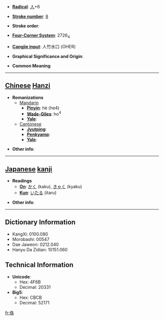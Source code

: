 * '''[[Wiktionary:Chinese radical index| Radical]]''': [[Wiktionary:Chinese radical index 人|人]]+6

* '''[[Wiktionary:Chinese total strokes index|Stroke number]]''': [[Wiktionary:Chinese total strokes index 8|8]]

* '''Stroke order''': 

* '''[[Wiktionary:Chinese four corner index|Four-Corner System]]''': 2726<sub>4</sub>

* '''[[Wiktionary:Chinese Cangjie index|Cangjie input]]''': 人竹水口 (OHER)

* '''Graphical Significance and Origin''': 

* '''Common Meaning'''

----

== [[Chinese]] [[Hanzi]] ==

* '''Romanizations'''
** [[Mandarin]]
*** '''[[Pinyin]]''': hè (he4)
*** '''[[Wade-Giles]]''': ho<sup>4</sup>
*** '''[[Yale]]''': 
**[[Cantonese]]
***'''[[Jyutping]]''':
***'''[[Penkyamp]]''': 
***'''[[Yale]]''': 

* '''Other info''': 

----

== [[Japanese]] [[kanji]] ==

* '''Readings'''
** '''[[On]]''': [[かく]] (kaku), [[きゃく]] (kyaku)
** '''[[Kun]]''': [[いたる]] (itaru)

* '''Other info''':  

----

== Dictionary Information ==

* KangXi: 0100.080
* Morobashi: 00547
* Dae Jaweon: 0212.040
* Hanyu Da Zidian: 10151.060

== Technical Information ==

* '''Unicode''':
** Hex: 4F6B
** Decimal: 20331
* '''Big5''':
** Hex: CBCB
** Decimal: 52171

[[fr:佫]]